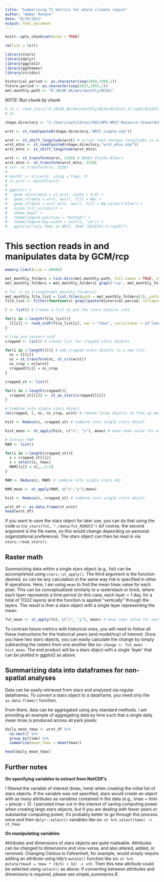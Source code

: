 ```yaml
---
title: "Summarizing T1 metrics for whole climate region"
author: "Amber Runyon"
date: "6/29/2021"
output: html_document
---
```


```r
knitr::opts_chunk$set(echo = TRUE)

```


```r

rm(list = ls())

library(stars)
library(dplyr)
library(ggplot2)
library(ggthemes)
library(viridis)

historical.period <- as.character(seq(1950,1999,1))
future.period <- as.character(seq(2025,2055,1))
met.monthly.path <- "D:/NCAR_AK/met/monthly/BCSD/"

```

*NOTE: Run chunk by chunk*

```r
# st <- read_stars("D:/NCAR_AK/met/monthly/BCSD/ACCESS1-3/rcp45/ACCESS1-3_rcp45_BCSD_met_1950.nc", sub = "tmax", curvilinear = c("longitude", "latitude"))
# st

shape.directory <- "C:/Users/achildress/DOI/NPS-WRST-Resource Stewardship Strategy - Climate/Climate futures development/Data/Boundary_shapefiles/"

wrst <- st_read(paste0(shape.directory,"WRST_simple.shp"))

wrst <- st_shift_longitude(wrst) # script that changes longitudes in an sf object to 360 (rather than use negative numbers; this matches the NCAR data format)
wrst_mtns <- st_read(paste0(shape.directory,"wrst_mtns.shp"))
wrst_mtns <- st_shift_longitude(wrst_mtns)

wrst <- st_transform(wrst, 3338) # NAD83 Alaska Albers
wrst_mtns <- st_transform(wrst_mtns, 3338)
# st<- st_transform(st, 3338)
# 
# month7 <- slice(st, along = time, 7)
# st_wrst <- month7[wrst] 
# 
# ggplot() + 
#   geom_stars(data = st_wrst, alpha = 0.8) + 
#   geom_sf(data = wrst, aes(), fill = NA) + 
#   geom_sf(data = wrst_mtns, aes(), fill = NA,colour="blue") +
#   scale_fill_viridis() + 
#   theme_map() +
#   theme(legend.position = "bottom") +
#   theme(legend.key.width = unit(2, "cm")) + 
#   ggtitle("July Tmax in WRST, 1950 (ACCESS1-3.rcp45)")

```
# This section reads in and manipulates data by GCM/rcp

```r
memory.limit(size = 60000)

met_monthly_folders = list.dirs(met.monthly.path, full.names = TRUE, recursive = TRUE)
met_monthly_folders = met_monthly_folders[ grepl('rcp', met_monthly_folders) ]

# for (i in 1:length(met_monthly_folders))
met_monthly_file_list = list.files(path = met_monthly_folders[1], pattern = '.nc', full.names = TRUE, recursive = TRUE) 
file_list <- Filter(function(x) grepl(paste(historical.period, collapse = "|"), x), met_monthly_file_list)

l <- list() # Create a list to put the stars objects into

for(i in 1:length(file_list)){
  l[[i]] <- read_ncdf(file_list[i], var = "tmax", curvilinear = c("longitude", "latitude")) # need to read in as ncdf or coordinate system does not translate (not sure why)
}

# Crop and convert ncdf
cropped <- list() # create list for cropped stars objects

for(i in 1:length(l)){ # add cropped stars objects to a new list
  nc = l[[i]]
  nc = st_transform(nc, st_crs(wrst))
  nc_crop = nc[wrst]
  cropped[[i]] = nc_crop
}

cropped_st <- list()

for(i in 1:length(cropped)){
  cropped_st[[i]] <- st_as_stars(cropped[[i]])
}

# Combine into single stars object
rm(cropped, l, nc, nc_crop, wrst) # remove large objects to free up memory

hist <- Reduce(c, cropped_st) # combine into single stars object 

hist_mean <- st_apply(hist, c("x", "y"), mean) # mean tmax value for each pixel. Second argument is the dimensions over which the function is applied.

# Extract MAM
MAM <- list()

for(i in 1:length(cropped_st)){
  s = cropped_st[[i]]
  s = select(s, tmax)
  MAM[[i]] = s[,,,3:5]
}

MAM <- Reduce(c, MAM) # combine into single stars obj

MAM_mean <- st_apply(MAM, c("x","y"),mean)

hist <- Reduce(c, cropped_st) # combine into single stars object

wrst_df <- as.data.frame(st_wrst)
head(wrst_df)

```



If you want to save the stars object for later use, you can do that using the code `write_stars(fut, "./data/fut_MIROC5")` (of course, the second argument is the file name, so this would change depending on personal organizational preference). The stars object can then be read in via `stars::read_stars()`. 


## Raster math

Summarizing data within a single stars object (e.g., fut) can be accomplished using `stars::st_apply()`. The third argument is the function desired, so can be any calculation in the same way `FUN` is specified in other R operations. Here, I am using `mean` to find the mean tmax value for each pixel. This can be conceptualized similarly to a rasterstack or brick, where each layer represents a time period (in this case, each layer = 1 day, for a total of 11322 layers) and the function is applied "vertically" through the layers. The result is then a stars object with a single layer representing the mean.

```r

fut_mean <- st_apply(fut, c("x", "y"), mean) # mean tmax value for each pixel. Second argument is the dimensions over which the function is applied. 

```


 To contrast future metrics with historical ones, you will need to follow all these instructions for the historical years (and model/rcp) of interest. Once you have two stars objects, you can easily calculate the change by simply subtracting the rasters from one another like so: `change <- fut_mean - hist_mean`. The end product will be a stars object with a single 'layer' that can be plotted in ggplot2 as above. 


## Summarizing data into dataframes for non-spatial analyses

Data can be easily retrieved from stars and analyzed via regular dataframes. To convert a stars object to a dataframe, you need only the `as.data.frame()` function. 




From there, data can be aggregated using any standard methods. I am providing an example of aggregating data by time such that a single daily mean tmax is produced across all park pixels: 

```r

daily_mean_tmax <- wrst_df %>%
  na.omit() %>%
  group_by(time) %>%
  summarise(mean_tmax = mean(tmax))

head(daily_mean_tmax)

```


## Further notes

**On specifying variables to extract from NetCDF's**

I filtered the variable of interest (tmax, here) when creating the initial list of stars objects. If the variable was not specified, stars would create an object with as many attributes as variables contained in the data (e.g., tmax + tmin + precip = 3). I parceled tmax out in the interest of saving computing power when creating large stars objects, but if you are dealing with fewer years or substantial computing power, it's probably better to go through this process once and then `dplyr::select()` variables like so: `st %>% select(tmax) -> st_tmax`

**On manipulating variables**

Attributes and dimensions of stars objects are quite malleable. Attributes can be changed to dimensions and vice-versa, and also altered, added, or removed. Changing Celsius to Fahrenheit, for example, would simply require adding an attribute using tidy's `mutate()` function like so: `st %>% mutate(tmaxF = tmax * (9/5) + 32) -> stF`. Then this new attribute could be selected using `select()` as above. If converting between attributes and dimensions is required, please see *simple_summaries.R*. 




